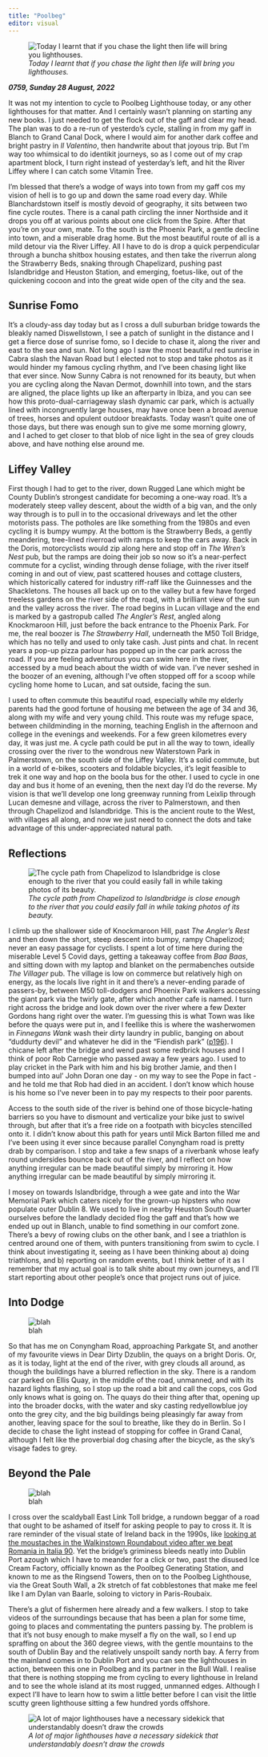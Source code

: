 ```yaml
---
title: "Poolbeg"
editor: visual
---
```


![*Today I learnt that if you chase the light then life will bring you lighthouses.*](images/poolbeg_lighthouse.png)

***0759, Sunday 28 August, 2022***

It was not my intention to cycle to Poolbeg Lighthouse today, or any other lighthouses for that matter. And I certainly wasn't planning on starting any new books. I just needed to get the flock out of the gaff and clear my head. The plan was to do a re-run of yesterdo's cycle, stalling in from my gaff in Blanch to Grand Canal Dock, where I would aim for another dark coffee and bright pastry in *Il Valentino*, then handwrite about that joyous trip. But I'm way too whimsical to do identikit journeys, so as I come out of my crap apartment block, I turn right instead of yesterday's left, and hit the River Liffey where I can catch some Vitamin Tree.

I'm blessed that there's a wodge of ways into town from my gaff cos my vision of hell is to go up and down the same road every day. While Blanchardstown itself is mostly devoid of geography, it sits between two fine cycle routes. There is a canal path circling the inner Northside and it drops you off at various points about one click from the Spire. After that you're on your own, mate. To the south is the Phoenix Park, a gentle decline into town, and a miserable drag home. But the most beautiful route of all is a mild detour via the River Liffey. All I have to do is drop a quick perpendicular through a buncha shitbox housing estates, and then take the riverrun along the Strawberry Beds, snaking through Chapelizard, pushing past Islandbridge and Heuston Station, and emerging, foetus-like, out of the quickening cocoon and into the great wide open of the city and the sea.

## Sunrise Fomo

It's a cloudy-ass day today but as I cross a dull suburban bridge towards the bleakly named Diswellstown, I see a patch of sunlight in the distance and I get a fierce dose of sunrise fomo, so I decide to chase it, along the river and east to the sea and sun. Not long ago I saw the most beautiful red sunrise in Cabra slash the Navan Road but I elected not to stop and take photos as it would hinder my famous cycling rhythm, and I've been chasing light like that ever since. Now Sunny Cabra is not renowned for its beauty, but when you are cycling along the Navan Dermot, downhill into town, and the stars are aligned, the place lights up like an afterparty in Ibiza, and you can see how this proto-dual-carriageway slash dynamic car park, which is actually lined with incongruently large houses, may have once been a broad avenue of trees, horses and opulent outdoor breakfasts. Today wasn't quite one of those days, but there was enough sun to give me some morning glowry, and I ached to get closer to that blob of nice light in the sea of grey clouds above, and have nothing else around me.

## Liffey Valley

First though I had to get to the river, down Rugged Lane which might be County Dublin's strongest candidate for becoming a one-way road. It's a moderately steep valley descent, about the width of a big van, and the only way through is to pull in to the occasional driveways and let the other motorists pass. The potholes are like something from the 1980s and even cycling it is bumpy wumpy. At the bottom is the Strawberry Beds, a gently meandering, tree-lined riverroad with ramps to keep the cars away. Back in the Doris, motorcyclists would zip along here and stop off in *The Wren's Nest* pub, but the ramps are doing their job so now so it's a near-perfect commute for a cyclist, winding through dense foliage, with the river itself coming in and out of view, past scattered houses and cottage clusters, which historically catered for industry riff-raff like the Guinnesses and the Shackletons. The houses all back up on to the valley but a few have forged treeless gardens on the river side of the road, with a brilliant view of the sun and the valley across the river. The road begins in Lucan village and the end is marked by a gastropub called *The Angler's Rest*, angled along Knockmaroon Hill, just before the back entrance to the Phoenix Park. For me, the real boozer is *The Strawberry Hall*, underneath the M50 Toll Bridge, which has no telly and used to only take cash. Just pints and chat. In recent years a pop-up pizza parlour has popped up in the car park across the road. If you are feeling adventurous you can swim here in the river, accessed by a mud beach about the width of wide van. I've never seshed in the boozer of an evening, although I've often stopped off for a scoop while cycling home home to Lucan, and sat outside, facing the sun.

I used to often commute this beautiful road, especially while my elderly parents had the good fortune of housing me between the age of 34 and 36, along with my wife and very young child. This route was my refuge space, between childminding in the morning, teaching English in the afternoon and college in the evenings and weekends. For a few green kilometres every day, it was just me. A cycle path could be put in all the way to town, ideally crossing over the river to the wondrous new Waterstown Park in Palmerstown, on the south side of the Liffey Valley. It's a solid commute, but in a world of e-bikes, scooters and foldable bicycles, it's legit feasible to trek it one way and hop on the boola bus for the other. I used to cycle in one day and bus it home of an evening, then the next day I'd do the reverse. My vision is that we'll develop one long greenway running from Leixlip through Lucan demesne and village, across the river to Palmerstown, and then through Chapelizod and Islandbridge. This is the ancient route to the West, with villages all along, and now we just need to connect the dots and take advantage of this under-appreciated natural path.

## Reflections

![*The cycle path from Chapelizod to Islandbridge is close enough to the river that you could easily fall in while taking photos of its beauty.*](images/river_bank_reflection_20220828_074235.jpg)

I climb up the shallower side of Knockmaroon Hill, past *The Angler's Rest* and then down the short, steep descent into bumpy, rampy Chapelizod; never an easy passage for cyclists. I spent a lot of time here during the miserable Level 5 Covid days, getting a takeaway coffee from *Baa Baas*, and sitting down with my laptop and blanket on the permabenches outside *The Villager* pub. The village is low on commerce but relatively high on energy, as the locals live right in it and there's a never-ending parade of passers-by, between M50 toll-dodgers and Phoenix Park walkers accessing the giant park via the twirly gate, after which another cafe is named. I turn right across the bridge and look down over the river where a few Dexter Gordons hang right over the water. I'm guessing this is what Town was like before the quays were put in, and I feellike this is where the washerwomen in *Finnegans Wank* wash their dirty laundry in public, banging on about "duddurty devil" and whatever he did in the "Fiendish park" ([p196](http://www.finwake.com/1024chapter8/1024finn8.htm)). I chicane left after the bridge and wend past some redbrick houses and I think of poor Rob Carnegie who passed away a few years ago. I used to play cricket in the Park with him and his big brother Jamie, and then I bumped into aul' John Doran one day - on my way to see the Pope in fact - and he told me that Rob had died in an accident. I don't know which house is his home so I've never been in to pay my respects to their poor parents.

Access to the south side of the river is behind one of those bicycle-hating barriers so you have to dismount and verticalize your bike just to swivel through, but after that it's a free ride on a footpath with bicycles stencilled onto it. I didn't know about this path for years until Mick Barton filled me and I've been using it ever since because parallel Conyngham road is pretty drab by comparison. I stop and take a few snaps of a riverbank whose leafy round undersides bounce back out of the river, and I reflect on how anything irregular can be made beautiful simply by mirroring it. How anything irregular can be made beautiful by simply mirroring it.

I mosey on towards Islandbridge, through a wee gate and into the War Memorial Park which caters nicely for the grown-up hipsters who now populate outer Dublin 8. We used to live in nearby Heuston South Quarter ourselves before the landlady decided flog the gaff and that's how we ended up out in Blanch, unable to find something in our comfort zone. There's a bevy of rowing clubs on the other bank, and I see a triathlon is centred around one of them, with punters transitioning from swim to cycle. I think about investigating it, seeing as I have been thinking about a) doing triathlons, and b) reporting on random events, but I think better of it as I remember that my actual goal is to talk shite about my own journeys, and I'll start reporting about other people's once that project runs out of juice. 

## Into Dodge

![blah](images/luminescent_aperture_liffey.jpeg)

So that has me on Conyngham Road, approaching Parkgate St, and another of my favourite views in Dear Dirty Dzublin, the quays on a bright Doris. Or, as it is today, light at the end of the river, with grey clouds all around, as though the buildings have a blurred reflection in the sky. There is a random car parked on Ellis Quay, in the middle of the road, unmanned, and with its hazard lights flashing, so I stop up the road a bit and call the cops, cos God only knows what is going on. The quays do their thing after that, opening up into the broader docks, with the water and sky casting redyellowblue joy onto the grey city, and the big buildings being pleasingly far away from another, leaving space for the soul to breathe, like they do in Berlin. So I decide to chase the light instead of stopping for coffee in Grand Canal, although I felt like the proverbial dog chasing after the bicycle, as the sky's visage fades to grey.

## Beyond the Pale

![blah](images/ice_cream_factory_and_harbour_yoke_compressed.png)

I cross over the scaldyball East Link Toll bridge, a rundown beggar of a road that ought to be ashamed of itself for asking people to pay to cross it. It is rare reminder of the visual state of Ireland back in the 1990s, like [looking at the moustaches in the Walkinstown Roundabout video after we beat Romania in Italia 90](https://www.youtube.com/watch?v=fEkc8dGF2ds&pp=ygUgd2Fsa2luc3Rvd24gcm91bmRhYm91dCBpdGFsaWEgOTA%3D). Yet the bridge's griminess bleeds neatly into Dublin Port azough which I have to meander for a click or two, past the disused Ice Cream Factory, officially known as the Poolbeg Generating Station, and known to me as the Ringsend Towers, then on to the Poolbeg Lighthouse, via the Great South Wall, a 2k stretch of fat cobblestones that make me feel like I am Dylan van Baarle, soloing to victory in Paris-Roubaix.

There's a glut of fishermen here already and a few walkers. I stop to take videos of the surroundings because that has been a plan for some time, going to places and commentating the punters passing by. The problem is that it's not busy enough to make myself a fly on the wall, so I end up spraffing on about the 360 degree views, with the gentle mountains to the south of Dublin Bay and the relatively unspoilt sandy north bay. A ferry from the mainland comes in to Dublin Port and you can see the lighthouses in action, between this one in Poolbeg and its partner in the Bull Wall. I realise that there is nothing stopping me from cycling to every lighthouse in Ireland and to see the whole island at its most rugged, unmanned edges. Although I expect I'll have to learn how to swim a little better before I can visit the little scutty green lighthouse sitting a few hundred yords offshore.

![*A lot of major lighthouses have a necessary sidekick that understandably doesn't draw the crowds*](images/north_bull_lighthouse.png)
